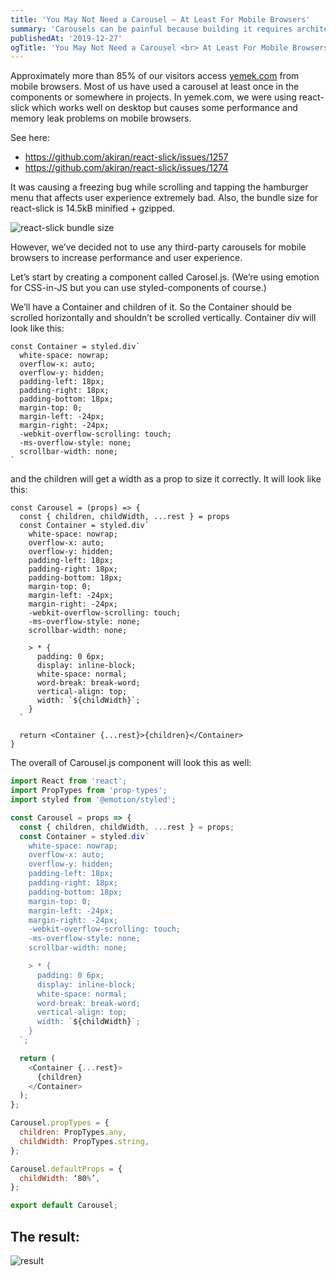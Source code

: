 ```yaml
---
title: 'You May Not Need a Carousel — At Least For Mobile Browsers'
summary: 'Carousels can be painful because building it requires architectural thinking, management of data and elements, DOM manipulation, and consideration for user interaction.'
publishedAt: '2019-12-27'
ogTitle: 'You May Not Need a Carousel <br> At Least For Mobile Browsers'
---
```


Approximately more than 85% of our visitors access [yemek.com](https://yemek.com) from mobile browsers.
Most of us have used a carousel at least once in the components or somewhere in projects. In yemek.com, we were using react-slick which works well on desktop but causes some performance and memory leak problems on mobile browsers.

See here:

- https://github.com/akiran/react-slick/issues/1257
- https://github.com/akiran/react-slick/issues/1274

It was causing a freezing bug while scrolling and tapping the hamburger menu that affects user experience extremely bad. Also, the bundle size for react-slick is 14.5kB minified + gzipped.

<p>
  <img src="/images/react-slick-bundle-size.png" width={800} height={400} alt="react-slick bundle size" />
</p>

However, we’ve decided not to use any third-party carousels for mobile browsers to increase performance and user experience.

Let’s start by creating a component called Carosel.js. (We’re using emotion for CSS-in-JS but you can use styled-components of course.)

We’ll have a Container and children of it. So the Container should be scrolled horizontally and shouldn’t be scrolled vertically.
Container div will look like this:

```jsx:Container
const Container = styled.div`
  white-space: nowrap;
  overflow-x: auto;
  overflow-y: hidden;
  padding-left: 18px;
  padding-right: 18px;
  padding-bottom: 18px;
  margin-top: 0;
  margin-left: -24px;
  margin-right: -24px;
  -webkit-overflow-scrolling: touch;
  -ms-overflow-style: none;
  scrollbar-width: none;
`
```

and the children will get a width as a prop to size it correctly. It will look like this:

```jsx:Carousel
const Carousel = (props) => {
  const { children, childWidth, ...rest } = props
  const Container = styled.div`
    white-space: nowrap;
    overflow-x: auto;
    overflow-y: hidden;
    padding-left: 18px;
    padding-right: 18px;
    padding-bottom: 18px;
    margin-top: 0;
    margin-left: -24px;
    margin-right: -24px;
    -webkit-overflow-scrolling: touch;
    -ms-overflow-style: none;
    scrollbar-width: none;

    > * {
      padding: 0 6px;
      display: inline-block;
      white-space: normal;
      word-break: break-word;
      vertical-align: top;
      width: `${childWidth}`;
    }
  `

  return <Container {...rest}>{children}</Container>
}
```

The overall of Carousel.js component will look this as well:

```jsx:Carousel.js
import React from 'react';
import PropTypes from 'prop-types';
import styled from '@emotion/styled';

const Carousel = props => {
  const { children, childWidth, ...rest } = props;
  const Container = styled.div`
    white-space: nowrap;
    overflow-x: auto;
    overflow-y: hidden;
    padding-left: 18px;
    padding-right: 18px;
    padding-bottom: 18px;
    margin-top: 0;
    margin-left: -24px;
    margin-right: -24px;
    -webkit-overflow-scrolling: touch;
    -ms-overflow-style: none;
    scrollbar-width: none;

    > * {
      padding: 0 6px;
      display: inline-block;
      white-space: normal;
      word-break: break-word;
      vertical-align: top;
      width: `${childWidth}`;
    }
  `;

  return (
    <Container {...rest}>
      {children}
    </Container>
  );
};

Carousel.propTypes = {
  children: PropTypes.any,
  childWidth: PropTypes.string,
};

Carousel.defaultProps = {
  childWidth: ‘80%’,
};

export default Carousel;
```

## The result:

<p>
  <img src="/images/slider-result.gif" width={300} height={600} alt="result" />
</p>
